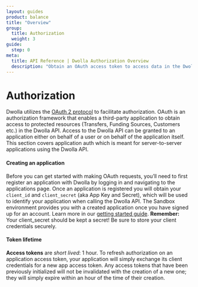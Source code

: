 ```yaml
---
layout: guides
product: balance
title: "Overview"
group:
  title: Authorization
  weight: 3
guide:
  step: 0
meta:
  title: API Reference | Dwolla Authorization Overview
  description: "Obtain an OAuth access token to access data in the Dwolla API on behalf of an account or application. Grant permission with the client credentials flow."
---
```



# Authorization

Dwolla utilizes the [OAuth 2 protocol](https://oauth.net/2/) to facilitate authorization. OAuth is an authorization framework that enables a third-party application to obtain access to protected resources (Transfers, Funding Sources, Customers etc.) in the Dwolla API. Access to the Dwolla API can be granted to an application either on behalf of a user or on behalf of the application itself. This section covers application auth which is meant for server-to-server applications using the Dwolla API.

#### Creating an application

Before you can get started with making OAuth requests, you’ll need to first register an application with Dwolla by logging in and navigating to the applications page. Once an application is registered you will obtain your `client_id` and `client_secret` (aka App Key and Secret), which will be used to identify your application when calling the Dwolla API. The Sandbox environment provides you with a created application once you have signed up for an account. Learn more in our [getting started guide](https://developers.dwolla.com/guides/sandbox). **Remember:** Your client_secret should be kept a secret! Be sure to store your client credentials securely.

<InlineCTA
  icon={guideIcon}
  text="For more information on getting started in the Sandbox environment, reference our step by step guide."
  href="/guides/sandbox"
/>

#### Token lifetime

**Access tokens** are _short lived_: 1 hour. To refresh authorization on an application access token, your application will simply exchange its client credentials for a new app access token. Any access tokens that have been previously initialized will not be invalidated with the creation of a new one; they will simply expire within an hour of the time of their creation.
